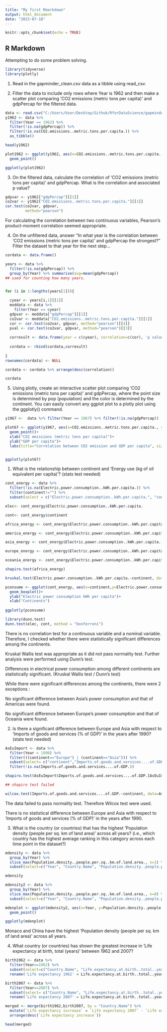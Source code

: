 ```yaml
---
title: "My first Rmarkdown"
output: html_document
date: "2023-07-18"
---
```


```r
knitr::opts_chunk$set(echo = TRUE)
```

## R Markdown

Attempting to do some problem solving.

```r
library(tidyverse)
library(plotly)
```

1. Read in the gapminder_clean.csv data as a tibble using read_csv.

2. Filter the data to include only rows where Year is 1962 and then make a scatter plot comparing 'CO2 emissions (metric tons per capita)' and gdpPercap for the filtered data.

```r
data <- read.csv("C:/Users/User/Desktop/Github/RforDataScience/gapminder_clean.csv")
y1962 <- data %>% 
  filter(Year == 1962) %>% 
  filter(!is.na(gdpPercap)) %>%
  filter(!is.na(CO2.emissions..metric.tons.per.capita.)) %>%
  as_tibble()

head(y1962)

plot1962 <- ggplot(y1962, aes(x=CO2.emissions..metric.tons.per.capita., y=gdpPercap))+
  geom_point()

ggplotly(plot1962)

```

3. On the filtered data, calculate the correlation of 'CO2 emissions (metric tons per capita)' and gdpPercap. What is the correlation and associated p value?

```r
gdpvar <- y1962["gdpPercap"][[1]]
co2var <- y1962["CO2.emissions..metric.tons.per.capita."][[1]]
cor.test(co2var, gdpvar, 
         method="pearson")


```
For calculating the correlation between two continuous variables, Pearson's product-moment correlation seemed appropriate.


4. On the unfiltered data, answer "In what year is the correlation between 'CO2 emissions (metric tons per capita)' and gdpPercap the strongest?" Filter the dataset to that year for the next step...

```r
cordata <- data.frame()

years <- data %>% 
  filter(!is.na(gdpPercap)) %>%
  group_by(Year) %>% summarise(avg=mean(gdpPercap))
## used for counting how many years.


for (i in 1:lengths(years[1])){

  cyear <- years[i,1][[1]]
  moddata <- data %>%
    filter(Year == cyear)
  gdpvar <- moddata["gdpPercap"][[1]]
  co2var <- moddata["CO2.emissions..metric.tons.per.capita."][[1]]
  cor <- cor.test(co2var, gdpvar, method="pearson")[[4]]
  pval <- cor.test(co2var, gdpvar, method="pearson")[[3]]
  
  corresult <- data.frame(year = c(cyear), correlation=c(cor), 'p value'=c(pval))
  
  cordata <- rbind(cordata,corresult)
    
}
rownames(cordata) <- NULL

cordata <- cordata %>% arrange(desc(correlation))

cordata
```

5. Using plotly, create an interactive scatter plot comparing 'CO2 emissions (metric tons per capita)' and gdpPercap, where the point size is determined by pop (population) and the color is determined by the continent. You can easily convert any ggplot plot to a plotly plot using the ggplotly() command.

```r

y1967 <-  data %>% filter(Year == 1967) %>% filter(!is.na(gdpPercap))

plot67 <- ggplot(y1967, aes(x=CO2.emissions..metric.tons.per.capita., y=gdpPercap, size=pop, color=continent))+
  geom_point()+
  xlab("CO2 emissions (metric tons per capita)")+
  ylab("GDP per capita")+
  labs(title="Correlation between CO2 emission and GDP per capita", size = "")


ggplotly(plot67)

```


1. What is the relationship between continent and 'Energy use (kg of oil equivalent per capita)'? (stats test needed)

```r
cont_energy <- data %>%
  filter(!is.na(Electric.power.consumption..kWh.per.capita.)) %>%
  filter(continent!="") %>%
  subset(select = c("Electric.power.consumption..kWh.per.capita.", "continent"))

elec<- cont_energy$Electric.power.consumption..kWh.per.capita.

cont<- cont_energy$continent

africa_energy <- cont_energy$Electric.power.consumption..kWh.per.capita.[cont_energy$continent=="Africa"]

america_energy <- cont_energy$Electric.power.consumption..kWh.per.capita.[cont_energy$continent=="Americas"]

asia_energy <- cont_energy$Electric.power.consumption..kWh.per.capita.[cont_energy$continent=="Asia"]

europe_energy <- cont_energy$Electric.power.consumption..kWh.per.capita.[cont_energy$continent=="Europe"]

oceania_energy <- cont_energy$Electric.power.consumption..kWh.per.capita.[cont_energy$continent=="Oceania"]

shapiro.test(africa_energy)

kruskal.test(Electric.power.consumption..kWh.per.capita.~continent, data=cont_energy)

pconsume <- ggplot(cont_energy, aes(x=continent,y=Electric.power.consumption..kWh.per.capita.))+
  geom_boxplot()+
  ylab("Electric power consumption kWh per capita")+
  xlab("Continents")
  
ggplotly(pconsume)
```
```r
library(dunn.test)
dunn.test(elec, cont, method = "bonferroni")

```
There is no correlation test for a continuous variable and a nominal variable. Therefore, I checked whether there were statistically significant differences among the continents.

Kruskal Wallis test was appropriate as it did not pass normality test. Further analysis were performed using Dunn's test.

Differences in electrical power consumption among different continents are statistically significant. (Kruskal Wallis test / Dunn's test)

While there were significant differences among the continents, there were 2 exceptions :

No significant difference between Asia's power consumption and that of Americas were found.

No significant difference between Europe's power consumption and that of Oceania were found.



2. Is there a significant difference between Europe and Asia with respect to 'Imports of goods and services (% of GDP)' in the years after 1990? (stats test needed)


```r
AsEuImport <- data %>% 
  filter(Year > 1990) %>%
  filter(((continent=="Europe") | (continent=="Asia"))) %>%
  subset(select= c("continent","Imports.of.goods.and.services....of.GDP.")) %>%
  filter(!is.na(Imports.of.goods.and.services....of.GDP.))

shapiro.test(AsEuImport$Imports.of.goods.and.services....of.GDP.[AsEuImport$continent=="Asia"])

## shapiro test failed

wilcox.test(Imports.of.goods.and.services....of.GDP.~continent, data=AsEuImport)
```
The data failed to pass normality test. Therefore Wilcox test were used.

There is no statistical difference between Europe and Asia with respect to 'Imports of goods and services (% of GDP)' in the years after 1990.

3. What is the country (or countries) that has the highest 'Population density (people per sq. km of land area)' across all years? (i.e., which country has the highest average ranking in this category across each time point in the dataset?)


```r

mdensity <- data %>%
  group_by(Year) %>%
  slice_max(Population.density..people.per.sq..km.of.land.area., n=1) %>%
  subset(select=c("Year", "Country.Name", "Population.density..people.per.sq..km.of.land.area."))

mdensity

```


```r

mdensity2 <- data %>%
  group_by(Year) %>%
  slice_max(Population.density..people.per.sq..km.of.land.area., n=8) %>%
  subset(select=c("Year", "Country.Name", "Population.density..people.per.sq..km.of.land.area."))

mdenplot <- ggplot(mdensity2, aes(x=Year, y=Population.density..people.per.sq..km.of.land.area., color=Country.Name))+
  geom_point()

ggplotly(mdenplot)

```
Monaco and China have the highest 'Population density (people per sq. km of land area)' across all years.

4. What country (or countries) has shown the greatest increase in 'Life expectancy at birth, total (years)' between 1962 and 2007?

```r

birth1962 <- data %>%
  filter(Year==1962) %>%
  subset(select=c("Country.Name", "Life.expectancy.at.birth..total..years.")) %>%
  rename('Life expectancy 1962' = Life.expectancy.at.birth..total..years.)

birth2007 <- data %>%
  filter(Year==2007) %>%
  subset(select= c("Country.Name", "Life.expectancy.at.birth..total..years.")) %>%
  rename('Life expectancy 2007' = Life.expectancy.at.birth..total..years.)

merged <- merge(birth1962,birth2007, by = "Country.Name") %>%
  mutate(`Life expectancy increase` = `Life expectancy 2007` - `Life expectancy 1962`) %>%
  arrange(desc(`Life expectancy increase`))

head(merged)

```